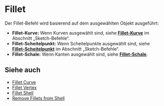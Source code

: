
# Fillet

<Reference shortcut="B" command="Fillet" button="" />

Der Fillet-Befehl wird basierend auf dem ausgewählten Objekt ausgeführt:
   - **Fillet-Kurve:** Wenn Kurven ausgewählt sind, siehe [**Fillet-Kurve**](/sketch/fillet-curve) im Abschnitt „Sketch-Befehle“.
   - **Fillet-Scheitelpunkt:** Wenn Scheitelpunkte ausgewählt sind, siehe [**Fillet-Scheitelpunkt**](/sketch/fillet-vertex) im Abschnitt „Sketch-Befehle“.
   - **Fillet-Schale:** Wenn Kanten ausgewählt sind, siehe [**Fillet-Schale**](fillet-shell).

## Siehe auch
- [Fillet Curve](/sketch/fillet-curve) 
- [Fillet Vertex](/sketch/fillet-vertex)
- [Fillet Shell](fillet-shell)
- [Remove Fillets from Shell](remove-fillets-from-shell)
